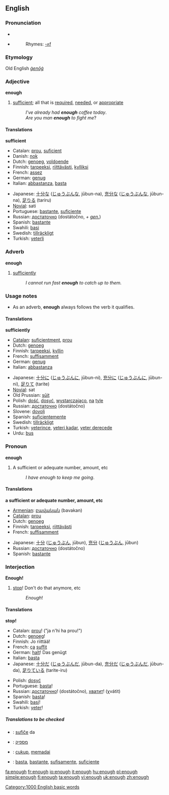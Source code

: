 ==English==

{{rank|nor|moment|however|228|enough|quite|brought|woman}}

===Pronunciation===
*{{IPA|/ɪ'nʌf/}}
*{{audio|en-us-enough.ogg|Audio (US)}}
*:Rhymes: [[Rhymes:English:-ʌf|-ʌf]]

===Etymology===
Old English ''[[ġenōġ]]''

===Adjective===
'''enough'''

# [[sufficient]]; all that is [[required]], [[needed]], or [[appropriate]]
#: ''I've already had '''enough''' coffee today''.
#: ''Are you man '''enough''' to fight me''?

====Translations====
'''sufficient'''
{{top}}
*Catalan: [[prou]], [[suficient]]
*Danish: [[nok]]
*Dutch: [[genoeg]], [[voldoende]]
*Finnish: [[tarpeeksi]], [[riittävästi]], [[kylliksi]]
*French: [[assez]]
*German: [[genug]]
*Italian: [[abbastanza]], [[basta]]
{{mid}}
*Japanese: [[十分な]] ([[じゅうぶんな]], jūbun-na), [[充分な]] ([[じゅうぶんな]], jūbun-na), [[足りる]] (tariru)
*[[Novial]]: sati
*Portuguese: [[bastante]], [[suficiente]]
*Russian: [[достаточно]] (dostátočno, ''+ [[genitive case|gen.]]'')
*Spanish: [[bastante]]
*Swahili: [[basi]]
*Swedish: [[tillräckligt]]
*Turkish: [[yeterli]]
{{bottom}}

===Adverb===
'''enough'''

# [[sufficiently]]
#: ''I cannot run fast '''enough''' to catch up to them.''

===Usage notes===
*As an adverb, '''enough''' always follows the verb it qualifies.

====Translations====
'''sufficiently'''
{{top}}
*[[Catalan]]: [[suficientment]], [[prou]]
*Dutch: [[genoeg]]
*Finnish: [[tarpeeksi]], [[kyllin]]
*French: [[suffisamment]]
*German: [[genug]]
*Italian: [[abbastanza]]
{{mid}}
*Japanese: [[十分に]] ([[じゅうぶんに]], jūbun-ni), [[充分に]] ([[じゅうぶんに]], jūbun-ni), [[足りて]] (tarite)
*[[Novial]]: sat
*Old Prussian: [[sūit]]
*Polish: [[dość]], [[dosyć]], [[wystarczająco]], [[na]] [[tyle]]
*Russian: [[достаточно]] (dostátočno)
*Slovene: [[dovolj]]
*Spanish: [[suficientemente]]
*Swedish: [[tillräckligt]]
*Turkish: [[yeterince]], [[yeteri kadar]], [[yeter derecede]]
*Urdu: [[bus]]
{{bottom}}

===Pronoun===
'''enough'''

# A sufficient or adequate number, amount, etc
#: ''I have enough to keep me going''.

====Translations====
'''a sufficient or adequate number, amount, etc'''
{{top}}
*[[Armenian]]: [[բավական]] (bavakan)
*[[Catalan]]: [[prou]]
*Dutch: [[genoeg]]
*Finnish: [[tarpeeksi]], [[riittävästi]]
*French: [[suffisamment]]
{{mid}}
*Japanese: [[十分]] ([[じゅうぶん]], jūbun), [[充分]] ([[じゅうぶん]], jūbun)
*Russian: [[достаточно]] (dostátočno)
*Spanish: [[bastante]]
{{bottom}}

===Interjection===
'''Enough!'''

# [[stop]]! Don't do that anymore, etc
#: ''Enough''!

====Translations====
'''stop!'''
{{top}}
*Catalan: [[prou]]! ("ja n'hi ha prou!")
*Dutch: [[genoeg]]!
*Finnish: Jo riittää!
*French: [[ça]] [[suffit]]
*German: [[halt]]! Das genügt<!-- not wikified coz not sure if is set phrase -->
*Italian: [[basta]]
*Japanese: [[十分だ]] ([[じゅうぶんだ]], jūbun-da), [[充分だ]] ([[じゅうぶんだ]], jūbun-da), [[足りている]] (tarite-iru)
{{mid}}
*Polish: [[dosyć]]
*Portuguese: [[basta]]!
*Russian: [[достаточно]]! (dostátočno), [[хватать|хватит]]! (χvátit)
*Spanish: [[basta]]!
*Swahili: [[basi]]!
*Turkish: [[yeter]]!
{{bottom}}

=====Translations to be checked=====
{{checktrans}}

*{{ttbc|Esperanto}}: [[sufiĉe]] da
*{{ttbc|Hebrew}}: [[מספיק]]
*{{ttbc|Indonesian}}: [[cukup]], [[memadai]]
*{{ttbc|Spanish}}: [[basta]], [[bastante]], [[sufisamente]], [[suficiente]]

[[Category:1000 English basic words]]

[[fa:enough]]
[[fr:enough]]
[[io:enough]]
[[it:enough]]
[[hu:enough]]
[[pl:enough]]
[[simple:enough]]
[[fi:enough]]
[[ta:enough]]
[[vi:enough]]
[[uk:enough]]
[[zh:enough]]